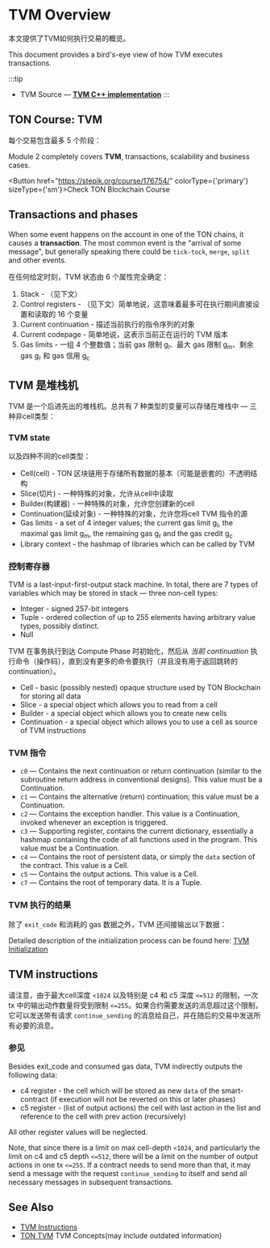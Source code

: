 
# TVM Overview

本文提供了TVM如何执行交易的概览。

This document provides a bird's-eye view of how TVM executes transactions.

:::tip

- TVM Source — [**TVM C++ implementation**](https://github.com/ton-blockchain/ton/tree/master/crypto/vm)
  :::

## TON Course: TVM

每个交易包含最多 5 个阶段：

Module 2 completely covers **TVM**, transactions, scalability and business cases.

<Button href="https://stepik.org/course/176754/" colorType={'primary'} sizeType={'sm'}>Check TON Blockchain Course</Button>

## Transactions and phases

When some event happens on the account in one of the TON chains, it causes a **transaction**. The most common event is the "arrival of some message", but generally speaking there could be `tick-tock`, `merge`, `split` and other events.

在任何给定时刻，TVM 状态由 6 个属性完全确定：

1. Stack - （见下文）
2. Control registers - （见下文）简单地说，这意味着最多可在执行期间直接设置和读取的 16 个变量
3. Current continuation - 描述当前执行的指令序列的对象
4. Current codepage - 简单地说，这表示当前正在运行的 TVM 版本
5. Gas limits - 一组 4 个整数值；当前 gas 限制 g<sub>l</sub>、最大 gas 限制 g<sub>m</sub>、剩余 gas  g<sub>r</sub> 和 gas 信用 g<sub>c</sub>

## TVM 是堆栈机

TVM 是一个后进先出的堆栈机。总共有 7 种类型的变量可以存储在堆栈中 — 三种非cell类型：

### TVM state

以及四种不同的cell类型：

- Cell(cell) - TON 区块链用于存储所有数据的基本（可能是嵌套的）不透明结构
- Slice(切片) - 一种特殊的对象，允许从cell中读取
- Builder(构建器) - 一种特殊的对象，允许您创建新的cell
- Continuation(延续对象) - 一种特殊的对象，允许您将cell TVM 指令的源
- Gas limits - a set of 4 integer values; the current gas limit g<sub>l</sub>, the maximal gas limit g<sub>m</sub>, the remaining gas g<sub>r</sub> and the gas credit g<sub>c</sub>
- Library context - the hashmap of libraries which can be called by TVM 

### 控制寄存器

TVM is a last-input-first-output stack machine. In total, there are 7 types of variables which may be stored in stack — three non-cell types:

- Integer - signed 257-bit integers
- Tuple - ordered collection of up to 255 elements having arbitrary value types, possibly distinct.
- Null

TVM 在事务执行到达 Compute Phase 时初始化，然后从 _当前 continuation_ 执行命令（操作码），直到没有更多的命令要执行（并且没有用于返回跳转的 continuation）。

- Cell - basic (possibly nested) opaque structure used by TON Blockchain for storing all data
- Slice - a special object which allows you to read from a cell
- Builder - a special object which allows you to create new cells
- Continuation - a special object which allows you to use a cell as source of TVM instructions

### TVM 指令

- `c0` — Contains the next continuation or return continuation (similar to the subroutine return address in conventional designs). This value must be a Continuation.
- `c1` — Contains the alternative (return) continuation; this value must be a Continuation. 
- `c2` — Contains the exception handler. This value is a Continuation, invoked whenever an exception is triggered.
- `c3` — Supporting register, contains the current dictionary, essentially a hashmap containing the code of all functions used in the program. This value must be a Continuation. 
- `c4` — Contains the root of persistent data, or simply the `data` section of the contract. This value is a Cell.
- `c5` — Contains the output actions. This value is a Cell.
- `c7` — Contains the root of temporary data. It is a Tuple.

### TVM 执行的结果

除了 `exit_code` 和消耗的 gas 数据之外，TVM 还间接输出以下数据：

Detailed description of the initialization process can be found here: [TVM Initialization](/learn/tvm-instructions/tvm-initialization.md)

## TVM instructions

请注意，由于最大cell深度 `<1024` 以及特别是 c4 和 c5 深度 `<=512` 的限制，一次 tx 中的输出动作数量将受到限制 `<=255`。如果合约需要发送的消息超过这个限制，它可以发送带有请求 `continue_sending` 的消息给自己，并在随后的交易中发送所有必要的消息。

### 参见

Besides exit_code and consumed gas data, TVM indirectly outputs the following data:

- c4 register - the cell which will be stored as new `data` of the smart-contract (if execution will not be reverted on this or later phases)
- c5 register - (list of output actions) the cell with last action in the list and reference to the cell with prev action (recursively)

All other register values will be neglected.

Note, that since there is a limit on max cell-depth `<1024`, and particularly the limit on c4 and c5 depth `<=512`, there will be a limit on the number of output actions in one tx `<=255`. If a contract needs to send more than that, it may send a message with the request `continue_sending` to itself and send all necessary messages in subsequent transactions.

## See Also

- [TVM Instructions](/learn/tvm-instructions/instructions)
- [TON TVM](https://ton.org/tvm.pdf) TVM Concepts(may include outdated information)

